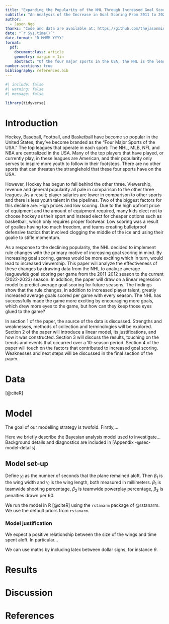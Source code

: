 ```yaml
---
title: "Expanding the Popularity of the NHL Through Increased Goal Scoring"
subtitle: "An Analysis of the Increase in Goal Scoring From 2011 to 2023"
author: 
  - Jason Ngo
thanks: "Code and data are available at: https://github.com/thejasonminh/nhlpoints"
date: "`r Sys.time()`"
date-format: "D MMMM YYYY"
format: 
  pdf:
    documentclass: article
    geometry: margin = 1in
    abstract: "Of the four major sports in the USA, the NHL is the least popular. In an effort to grow the game and make the game more exciting, the NHL wanted to increase goal scoring. Using data from the NHL, the paper will use graphs and tables to analyze average leaguewide goal scoring per game from the 2011-2012 to 2022-2023 seaons. A linear regression model will also be created to predict goal scoring averages in the upcoming seasons. Results show that the NHL was succesful in their mission as the average goals per game increased per season, with the current season exhibiting the highest average goals per game in a 10 year period. These findings suggest that factors such as increased player talent, more penalties and rule changes have resulted in more goals scored every season. To further grow the game, analysis on the topic of matchups, streaming, and media narratives is recommended."
number-sections: true
bibliography: references.bib
---
```


```r
#| include: false
#| warning: false
#| message: false

library(tidyverse)
```


# Introduction

Hockey, Baseball, Football, and Basketball have become so popular in the United States, they've become branded as the "Four Major Sports of the USA." The top leagues that operate in each sport: The NHL, MLB, NFL and NBA are centralized in the USA. Many of the top players that have played, or currently play, in these leagues are American, and their popularity only serves to inspire more youth to follow in their footsteps. There are no other sports that can threaten the stranglehold that these four sports have on the USA.

However, Hockey has begun to fall behind the other three. Viewership, revenue and general popularity all pale in comparison to the other three leagues. As a result; player salaries are lower in comparison to other sports and there is less youth talent in the pipelines. Two of the biggest factors for this decline are: High prices and low scoring. Due to the high upfront price of equipment and the amount of equipment required, many kids elect not to choose hockey as their sport and instead elect for cheaper options such as basketball, which only requires proper footwear. Low scoring was a result of goalies having too much freedom, and teams creating bulletproof defensive tactics that involved clogging the middle of the ice and using their goalie to stifle momentum.

As a response to the declining popularity, the NHL decided to implement rule changes with the primary motive of increasing goal scoring in mind. By increasing goal scoring, games would be more exciting which in turn, would lead to increased viewership. This paper will analyze the effectiveness of these changes by drawing data from the NHL to analyze average leaguewide goal scoring per game from the 2011-2012 season to the current (2022-2023) season. In addition, the paper will draw on a linear regression model to predict average goal scoring for future seasons. The findings show that the rule changes, in addition to increased player talent, greatly increased average goals scored per game with every season. The NHL has successfully made the game more exciting by encouraging more goals, which drew more eyes to the game, but how can they keep those eyes glued to the game?

In section 1 of the paper, the source of the data is discussed. Strengths and weaknesses, methods of collection and terminologies will be explored. Section 2 of the paper will introduce a linear model, its justifications, and how it was constructed. Section 3 will discuss the results, touching on the trends and events that occurred over a 10-season period. Section 4 of the paper will touch on the factors that contributed to increased goal scoring. Weaknesses and next steps will be discussed in the final section of the paper.


# Data {#sec-data}
[@citeR]

# Model

The goal of our modelling strategy is twofold. Firstly,...

Here we briefly describe the Bayesian analysis model used to investigate... Background details and diagnostics are included in [Appendix -@sec-model-details].

## Model set-up

Define $y_i$ as the number of seconds that the plane remained aloft. Then $\beta_1$ is the wing width and $\gamma_i$ is the wing length, both measured in millimeters. $\beta_1$ is teamwide shooting percentage, $\beta_2$ is teamwide powerplay percentage, $\beta_3$ is penalties drawn per 60.

\begin{align} 
y_i|\mu_i, \sigma &\sim \mbox{Normal}(\mu_i, \sigma) \\
\mu_i &= \alpha + \beta_i + \gamma_i\\
\alpha &\sim \mbox{Normal}(0, 2.5) \\
\beta &\sim \mbox{Normal}(0, 2.5) \\
\gamma &\sim \mbox{Normal}(0, 2.5) \\
\sigma &\sim \mbox{Exponential}(1)
\end{align}

We run the model in R [@citeR] using the `rstanarm` package of @rstanarm. We use the default priors from `rstanarm`.

### Model justification

We expect a positive relationship between the size of the wings and time spent aloft. In particular...

We can use maths by including latex between dollar signs, for instance $\theta$.


# Results

# Discussion

\newpage

# References


